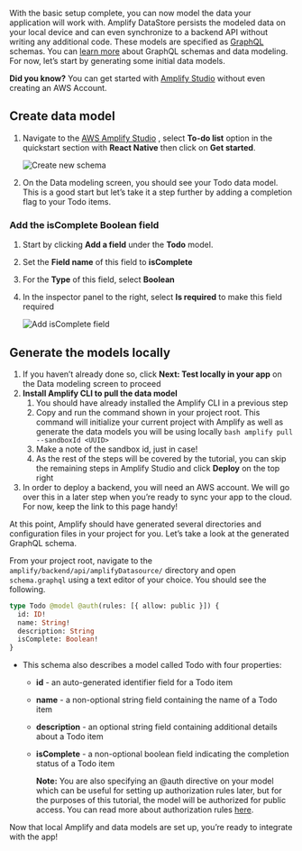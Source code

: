With the basic setup complete, you can now model the data your application will work with. Amplify DataStore persists the modeled data on your local device and can even synchronize to a backend API without writing any additional code. These models are specified as [GraphQL](http://graphql.org/) schemas. You can [learn more](/[platform]/build-a-backend/graphqlapi/) about GraphQL schemas and data modeling. For now, let’s start by generating some initial data models.

<Callout>

**Did you know?** You can get started with [Amplify Studio](https://sandbox.amplifyapp.com/) without even creating an AWS Account.

</Callout>

## Create data model

1. Navigate to the [AWS Amplify Studio](https://sandbox.amplifyapp.com/getting-started) , select **To-do list** option in the quickstart section with **React Native** then click on **Get started**.

   ![Create new schema](/images/lib/getting-started/reactnative/generate-model-admin-ui-create.png)

2. On the Data modeling screen, you should see your Todo data model. This is a good start but let’s take it a step further by adding a completion flag to your Todo items.

### Add the isComplete Boolean field

1. Start by clicking **Add a field** under the **Todo** model.
2. Set the **Field name** of this field to **isComplete**
3. For the **Type** of this field, select **Boolean**
4. In the inspector panel to the right, select **Is required** to make this field required

   ![Add isComplete field](/images/lib/getting-started/reactnative/generate-model-admin-ui-isComplete-field.png)

## Generate the models locally

1.  If you haven’t already done so, click **Next: Test locally in your app** on the Data modeling screen to proceed
2.  **Install Amplify CLI to pull the data model**
    1.  You should have already installed the Amplify CLI in a previous step
    2.  Copy and run the command shown in your project root. This command will initialize your current project with Amplify as well as generate the data models you will be using locally
            ```bash
            amplify pull --sandboxId <UUID>
            ```
    3.  Make a note of the sandbox id, just in case!
    4.  As the rest of the steps will be covered by the tutorial, you can skip the remaining steps in Amplify Studio and click **Deploy** on the top right
3.  In order to deploy a backend, you will need an AWS account. We will go over this in a later step when you’re ready to sync your app to the cloud. For now, keep the link to this page handy!

At this point, Amplify should have generated several directories and configuration files in your project for you. Let’s take a look at the generated GraphQL schema.

From your project root, navigate to the `amplify/backend/api/amplifyDatasource/` directory and open `schema.graphql` using a text editor of your choice. You should see the following.

```graphql
type Todo @model @auth(rules: [{ allow: public }]) {
  id: ID!
  name: String!
  description: String
  isComplete: Boolean!
}
```

- This schema also describes a model called Todo with four properties:

  - **id** - an auto-generated identifier field for a Todo item
  - **name** - a non-optional string field containing the name of a Todo item
  - **description** - an optional string field containing additional details about a Todo item
  - **isComplete** - a non-optional boolean field indicating the completion status of a Todo item

      <Callout>

    **Note:** You are also specifying an @auth directive on your model which can be useful for setting up authorization rules later, but for the purposes of this tutorial, the model will be authorized for public access. You can read more about authorization rules [here](https://docs.amplify.aws/lib/datastore/setup-auth-rules/q/platform/js).

      </Callout>

Now that local Amplify and data models are set up, you’re ready to integrate with the app!

